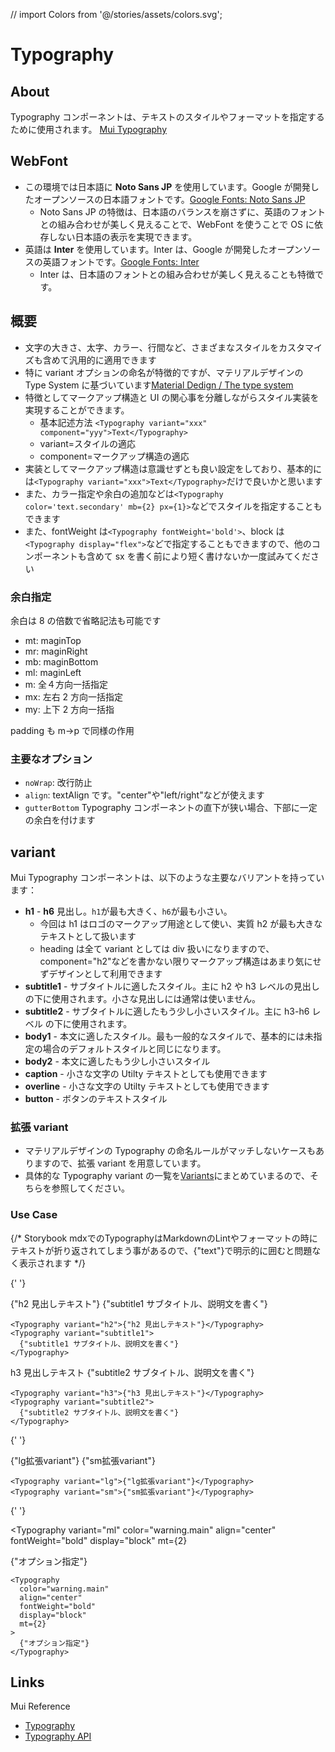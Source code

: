 // import Colors from '@/stories/assets/colors.svg';

<Meta title="Tokens/Typography/Info" />

<ThemeProvider theme={theme}>
<Container>

# Typography

## About

Typography コンポーネントは、テキストのスタイルやフォーマットを指定するために使用されます。 [Mui Typography](https://mui.com/material-ui/react-typography/)

## WebFont

- この環境では日本語に **Noto Sans JP** を使用しています。Google が開発したオープンソースの日本語フォントです。[Google Fonts: Noto Sans JP](https://fonts.google.com/specimen/Noto+Sans+JP)
  - Noto Sans JP の特徴は、日本語のバランスを崩さずに、英語のフォントとの組み合わせが美しく見えることで、WebFont を使うことで OS に依存しない日本語の表示を実現できます。
- 英語は **Inter** を使用しています。Inter は、Google が開発したオープンソースの英語フォントです。[Google Fonts: Inter](https://fonts.google.com/specimen/Inter)
  - Inter は、日本語のフォントとの組み合わせが美しく見えることも特徴です。

## 概要

- 文字の大きさ、太字、カラー、行間など、さまざまなスタイルをカスタマイズも含めて汎用的に適用できます
- 特に variant オプションの命名が特徴的ですが、マテリアルデザインの Type System に基づいています[Material Dedign / The type system](https://m2.material.io/design/typography/the-type-system.html#type-scale)
- 特徴としてマークアップ構造と UI の関心事を分離しながらスタイル実装を実現することができます。
  - 基本記述方法 `<Typography variant="xxx" component="yyy">Text</Typography>`
  - variant=スタイルの適応
  - component=マークアップ構造の適応
- 実装としてマークアップ構造は意識せずとも良い設定をしており、基本的には`<Typography variant="xxx">Text</Typography>`だけで良いかと思います
- また、カラー指定や余白の追加などは`<Typography color='text.secondary' mb={2} px={1}>`などでスタイルを指定することもできます
- また、fontWeight は`<Typography fontWeight='bold'>`、block は`<Typography display="flex">`などで指定することもできますので、他のコンポーネントも含めて sx を書く前により短く書けないか一度試みてください

### 余白指定

余白は 8 の倍数で省略記法も可能です

- mt: maginTop
- mr: maginRight
- mb: maginBottom
- ml: maginLeft
- m: 全４方向一括指定
- mx: 左右 2 方向一括指定
- my: 上下 2 方向一括指

padding も m→p で同様の作用

### 主要なオプション

- <code>noWrap</code>: 改行防止
- <code>align</code>: textAlign です。"center"や"left/right"などが使えます
- <code>gutterBottom</code> Typography コンポーネントの直下が狭い場合、下部に一定の余白を付けます

## variant

Mui Typography コンポーネントは、以下のような主要なバリアントを持っています：

- **h1** - **h6** 見出し。`h1`が最も大きく、`h6`が最も小さい。
  - 今回は h1 はロゴのマークアップ用途として使い、実質 h2 が最も大きなテキストとして扱います
  - heading は全て variant としては div 扱いになりますので、component="h2"などを書かない限りマークアップ構造はあまり気にせずデザインとして利用できます
- **subtitle1** - サブタイトルに適したスタイル。主に h2 や h3 レベルの見出しの下に使用されます。小さな見出しには通常は使いません。
- **subtitle2** - サブタイトルに適したもう少し小さいスタイル。主に h3-h6 レベル の下に使用されます。
- **body1** - 本文に適したスタイル。最も一般的なスタイルで、基本的には未指定の場合のデフォルトスタイルと同じになります。
- **body2** - 本文に適したもう少し小さいスタイル
- **caption** - 小さな文字の Utilty テキストとしても使用できます
- **overline** - 小さな文字の Utilty テキストとしても使用できます
- **button** - ボタンのテキストスタイル

### 拡張 variant

- マテリアルデザインの Typography の命名ルールがマッチしないケースもありますので、拡張 variant を用意しています。
- 具体的な Typography variant の一覧を[Variants](/story/tokens-typography--vatiants)にまとめていまるので、そちらを参照してください。

### Use Case

{/* Storybook mdxでのTypographyはMarkdownのLintやフォーマットの時にテキストが折り返されてしまう事があるので、{"text"}で明示的に囲むと問題なく表示されます */}

<Box mt={3}>

{' '}

<Typography variant="h2">{"h2 見出しテキスト"}</Typography>
<Typography variant="subtitle1">
  {"subtitle1 サブタイトル、説明文を書く"}
</Typography>
```tsx
<Typography variant="h2">{"h2 見出しテキスト"}</Typography>
<Typography variant="subtitle1">
  {"subtitle1 サブタイトル、説明文を書く"}
</Typography>
```

<Typography variant="h3">h3 見出しテキスト</Typography>
<Typography variant="subtitle2">
  {"subtitle2 サブタイトル、説明文を書く"}
</Typography>
```tsx
<Typography variant="h3">{"h3 見出しテキスト"}</Typography>
<Typography variant="subtitle2">
  {"subtitle2 サブタイトル、説明文を書く"}
</Typography>
```

{' '}

<Typography variant="lg">{"lg拡張variant"}</Typography>
<Typography variant="sm">{"sm拡張variant"}</Typography>
```tsx
<Typography variant="lg">{"lg拡張variant"}</Typography>
<Typography variant="sm">{"sm拡張variant"}</Typography>
```

{' '}

<Typography
  variant="ml"
  color="warning.main"
  align="center"
  fontWeight="bold"
  display="block"
  mt={2}
>
  {"オプション指定"}
</Typography>
```tsx
<Typography
  color="warning.main"
  align="center"
  fontWeight="bold"
  display="block"
  mt={2}
>
  {"オプション指定"}
</Typography>
```

</Box>

## Links

Mui Reference

- [Typography](https://mui.com/components/typography/)
- [Typography API](https://mui.com/api/typography/)

</Container>
</ThemeProvider>
